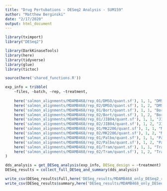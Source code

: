 ```yaml
---
title: "Drug Pertubations - DESeq2 Analysis - SUM159"
author: "Matthew Berginski"
date: "2/17/2020"
output: html_document
---
```


```r
library(tximport)
library("DESeq2")

library(DarkKinaseTools)
library(here)
library(tidyverse)
library(glue)
library(tictoc)

source(here('shared_functions.R'))
```


```r
exp_info = tribble(
	~files, ~batch, ~rep, ~treatment,
	
	here('salmon_alignments/MDAMB468/rep_01/DMSO/quant.sf'), 1, 1, "DMSO",
	here('salmon_alignments/MDAMB468/rep_02/DMSO/quant.sf'), 1, 2, "DMSO",
	here('salmon_alignments/MDAMB468/rep_01/Bort/quant.sf'), 1, 1, "Bort",
	here('salmon_alignments/MDAMB468/rep_02/Bort/quant.sf'), 1, 2, "Bort",
	here('salmon_alignments/MDAMB468/rep_01/JIB04/quant.sf'), 1, 1, "JIB04",
	here('salmon_alignments/MDAMB468/rep_02/JIB04/quant.sf'), 1, 2, "JIB04",
	here('salmon_alignments/MDAMB468/rep_01/MK2206/quant.sf'), 1, 1, "MK2206",
	here('salmon_alignments/MDAMB468/rep_02/MK2206/quant.sf'), 1, 2, "MK2206",
	here('salmon_alignments/MDAMB468/rep_01/Palbo/quant.sf'), 1, 1, "Palbo",
	here('salmon_alignments/MDAMB468/rep_02/Palbo/quant.sf'), 1, 2, "Palbo",
	here('salmon_alignments/MDAMB468/rep_01/Tram/quant.sf'), 1, 1, "Tram",
	here('salmon_alignments/MDAMB468/rep_02/Tram/quant.sf'), 1, 2, "Tram",
)

dds_analysis = get_DESeq_analysis(exp_info, DESeq_design = ~treatment)
DESeq_results = collect_full_DESeq_and_summary(dds_analysis)

write_csv(DESeq_results$full,here('DESeq_results/MDAMB468_only_DESeq2_results.csv.gz'))
write_csv(DESeq_results$summary,here('DESeq_results/MDAMB468_only_DESeq2_summary.csv'))
```
